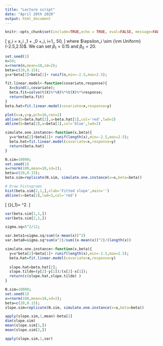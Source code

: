 ```yaml
---
title: "Lecture script"
date: "April 20th 2020"
output: html_document
---
```


```r
knitr::opts_chunk$set(include=TRUE,echo = TRUE, eval=FALSE, message=FALSE,warning=FALSE)
```


\[
y_i = x_i \beta_1 + \beta_0 +\epsilon_i,\ i=1,\ldots, 50,
\]
where $\epsilon_i \sim {\rm Uniform}(-2.5,2.5)$. We can set $\beta_1=0.15$ and $\beta_0=20$. 

```r
set.seed(1)
n=50;
x=rnorm(n,mean=10,sd=2);
beta=c(20,0.15);
y=x*beta[2]+beta[1]+ runif(n,min=-2.5,max=2.5);

fit.linear.model<-function(covariate,response){
  X=cbind(1,covariate);
  beta.fit=solve(t(X)%*%X)%*%t(X)%*%response;
  return(beta.fit)
}
beta.hat=fit.linear.model(covariate=x,response=y)

plot(x=x,y=y,pch=16,cex=2)
abline(b=beta.hat[2],a=beta.hat[1],col='red',lwd=2)
abline(b=beta[2],a=beta[1],col='blue',lwd=2)

```

```r

simulate.one.instance<-function(x,beta){
  y=x*beta[2]+beta[1]+ runif(length(x),min=-2.5,max=2.5);
  beta.hat=fit.linear.model(covariate=x,response=y)
  return(beta.hat)
}

N.sim=10000;
set.seed(1)
x=rnorm(100,mean=10,sd=2);
beta=c(20,0.15);
beta.sim=replicate(N.sim, simulate.one.instance(x=x,beta=beta))

# Draw histograms
hist(beta.sim[2,1,],xlab='Fitted slope',main='')
abline(v=beta[2],lwd=3,col='red')
```
\[
{\rm var}(\hat{\beta}_1)=\frac{1}{\sum_{i=1}^n (x_i-\bar{x})^2} \sigma^2.
\]


```r
var(beta.sim[1,1,])
var(beta.sim[2,1,])

sigma.sq=5^2/12;

var.beta1=sigma.sq/sum((x-mean(x))^2)
var.beta0=sigma.sq*sum(x^2)/sum((x-mean(x))^2)/(length(x))
```



```r

simulate.one.instance<-function(x,beta){
  y=x*beta[2]+beta[1]+ runif(length(x),min=-2.5,max=2.5);
  beta.hat=fit.linear.model(covariate=x,response=y)
  
  slope.hat=beta.hat[2];
  slope.tilde=(y[2]-y[1])/(x[2]-x[1]);
  return(c(slope.hat,slope.tilde) )
}

N.sim=10000;
set.seed(1)
x=rnorm(100,mean=10,sd=2);
beta=c(20,0.15);
slope.sim=replicate(N.sim, simulate.one.instance(x=x,beta=beta))

apply(slope.sim,1,mean)-beta[2]
dim(slope.sim)
mean(slope.sim[1,])
mean(slope.sim[2,])

apply(slope.sim,1,var)
```



